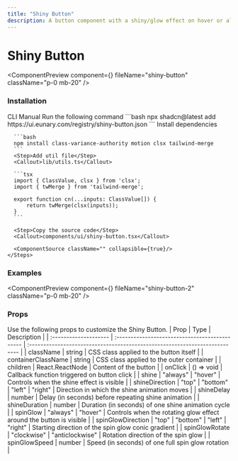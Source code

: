 ```yaml
---
title: "Shiny Button"
description: A button component with a shiny/glow effect on hover or always-on build with tailwind css and motion.
---
```


# Shiny Button

<ComponentPreview component={<ShinyButtonDemo />} fileName="shiny-button" className="p-0 mb-20" />

### Installation

<Tabs defaultValue="manual">
  <TabsList>
    <TabsTrigger value="cli">CLI</TabsTrigger>
    <TabsTrigger value="manual">Manual</TabsTrigger>
  </TabsList>

  <TabsContent value="cli">
    <Steps>
      <Step>Run the following command</Step>
      ```bash
      npx shadcn@latest add https://ui.eunary.com/registry/shiny-button.json
      ```
    </Steps>
  </TabsContent>

  <TabsContent value="manual">
    <Steps>
      <Step>Install dependencies</Step>

      ```bash
      npm install class-variance-authority motion clsx tailwind-merge
      ```
      <Step>Add util file</Step>
      <Callout>lib/utils.ts</Callout>

      ```tsx
      import { ClassValue, clsx } from 'clsx';
      import { twMerge } from 'tailwind-merge';

      export function cn(...inputs: ClassValue[]) {
          return twMerge(clsx(inputs));
      }
      ```

      <Step>Copy the source code</Step>
      <Callout>components/ui/shiny-button.tsx</Callout>
     
      <ComponentSource className="" collapsible={true}/>
    </Steps>
  </TabsContent>
</Tabs>

### Examples

<ComponentPreview component={<ShinyButtonDemo2 />} fileName="shiny-button-2" className="p-0 mb-20" />   

### Props

Use the following props to customize the Shiny Button.
| Prop                  | Type                                           | Description                                                                 |
| :-------------------- | :--------------------------------------------- | :-------------------------------------------------------------------------- |
|  <Callout>className</Callout>             | <Callout>string</Callout>                                         | CSS class applied to the button itself                                      |
|  <Callout>containerClassName</Callout>    | <Callout>string</Callout>                                         | CSS class applied to the outer container                                    |
|  <Callout>children</Callout>              | <Callout>React.ReactNode</Callout>                                | Content of the button                                                       |
|  <Callout>onClick</Callout>               | <Callout>() => void</Callout>                                     | Callback function triggered on button click                                 |
|  <Callout>shine</Callout>                 | <Callout>"always" \| "hover"</Callout>                            | Controls when the shine effect is visible                                   |
|  <Callout>shineDirection</Callout>        | <Callout>"top" \| "bottom" \| "left" \| "right"</Callout>         | Direction in which the shine animation moves                                |
|  <Callout>shineDelay</Callout>            | <Callout>number</Callout>                                         | Delay (in seconds) before repeating shine animation                         |
|  <Callout>shineDuration</Callout>         | <Callout>number</Callout>                                         | Duration (in seconds) of one shine animation cycle                          |
|  <Callout>spinGlow</Callout>              | <Callout>"always" \| "hover"</Callout>                            | Controls when the rotating glow effect around the button is visible         |
|  <Callout>spinGlowDirection</Callout>     | <Callout>"top" \| "bottom" \| "left" \| "right"</Callout>         | Starting direction of the spin glow conic gradient                          |
|  <Callout>spinGlowRotate</Callout>        | <Callout>"clockwise" \| "anticlockwise"</Callout>                 | Rotation direction of the spin glow                                         |
|  <Callout>spinGlowSpeed</Callout>         | <Callout>number</Callout>                                         | Speed (in seconds) of one full spin glow rotation                           |

<ExploreComponents currentComponent="shiny-button" />